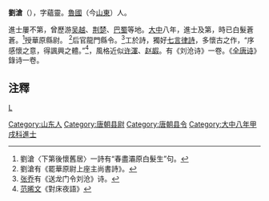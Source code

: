 '''劉滄'''（{{bd|?||?|}}），字蘊靈。[[魯國|魯國]]（今[[山東|山東]]）人。

進士屢不第，曾歷游[[吴越|吴越]]、[[荆楚|荆楚]]、[[巴蜀|巴蜀]]等地。[[大中_(唐朝)|大中]]八年，進士及第，時已白髮蒼蒼。<ref>劉滄〈下第後懷舊居〉一詩有“春盡灞原白髮生”句。</ref>授華原縣尉。 <ref>劉滄有《罷華原尉上座主尚書詩》。</ref>后官龍門縣令。<ref>[[张乔|张乔]]有《送龙门令刘沧》诗。</ref>工於詩，獨好[[七言律詩|七言律詩]]，多懷古之作，“序感懷之意，得諷興之體。”<ref>[[范晞文|范晞文]]《對床夜語》</ref>，風格近似[[许渾|许渾]]、[[赵嘏|赵嘏]]。有《刘沧诗》一卷。《[[全唐诗|全唐诗]]》錄诗一卷。

==注釋==
{{Wikisource author}}
{{reflist}}
[[category:唐朝詩人|L]]
[[Category:山东人|Category:山东人]]
[[Category:唐朝县尉|Category:唐朝县尉]]
[[Category:唐朝县令|Category:唐朝县令]]
[[Category:大中八年甲戌科進士|Category:大中八年甲戌科進士]]